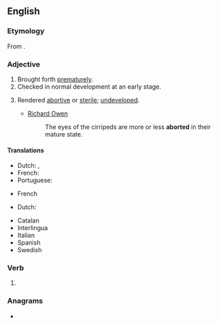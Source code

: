 ==English==

===Etymology===
From {{suffix|en|abort|-ed}}.

===Adjective===
{{en-adj|-}}

# Brought forth [[prematurely]].
# Checked in normal development at an early stage.
#: {{eg|en|Spines are '''aborted''' branches.}}
# {{lb|en|biology}} Rendered [[abortive]] or [[sterile]]; [[undeveloped]].
#* [[w:Richard Owen|Richard Owen]]
#*: The eyes of the cirripeds are more or less '''aborted''' in their mature state.

====Translations====
{{trans-top|brought forth prematurely}}
* Dutch: {{t+|nl|geaborteerd}}, {{t|nl|voortijdig geboren}}
* French: {{t+|fr|avorté|m}}
* Portuguese: {{t|pt|abortado}}
{{trans-mid}}
{{trans-bottom}}

{{trans-top|checked in development at an early stage}}
{{trans-mid}}
* French {{t+|fr|avorté|m}}
{{trans-bottom}}

{{trans-top|rendered abortive or sterile}}
{{trans-mid}}
* Dutch: {{t+|nl|rudimentair}}
{{trans-bottom}}

{{checktrans-top}}
<!-- meaning (1) or meaning (2)? -->
* Catalan {{t-check|ca|avortat}}
* Interlingua {{t-check|ia|abortate}}
* Italian {{t+check|it|terminato}}
* Spanish {{t+check|es|abortado}}
* Swedish {{t+check|sv|aborterad}}
{{checktrans-bottom}}

===Verb===
{{head|en|verb form}}

# {{en-past of|abort}}

===Anagrams===
* {{anagrams|en|Bretado|borated|tabored|to-bread}}